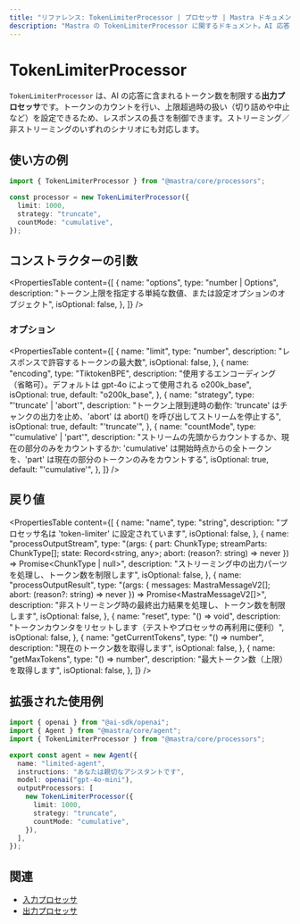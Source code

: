 ```yaml
---
title: "リファレンス: TokenLimiterProcessor | プロセッサ | Mastra ドキュメント"
description: "Mastra の TokenLimiterProcessor に関するドキュメント。AI 応答のトークン数を制限します。"
---
```


# TokenLimiterProcessor

`TokenLimiterProcessor` は、AI の応答に含まれるトークン数を制限する**出力プロセッサ**です。トークンのカウントを行い、上限超過時の扱い（切り詰めや中止など）を設定できるため、レスポンスの長さを制御できます。ストリーミング／非ストリーミングのいずれのシナリオにも対応します。

## 使い方の例

```typescript copy
import { TokenLimiterProcessor } from "@mastra/core/processors";

const processor = new TokenLimiterProcessor({
  limit: 1000,
  strategy: "truncate",
  countMode: "cumulative",
});
```


## コンストラクターの引数

<PropertiesTable
  content={[
    {
      name: "options",
      type: "number | Options",
      description:
        "トークン上限を指定する単純な数値、または設定オプションのオブジェクト",
      isOptional: false,
    },
  ]}
/>

### オプション

<PropertiesTable
  content={[
    {
      name: "limit",
      type: "number",
      description: "レスポンスで許容するトークンの最大数",
      isOptional: false,
    },
    {
      name: "encoding",
      type: "TiktokenBPE",
      description:
        "使用するエンコーディング（省略可）。デフォルトは gpt-4o によって使用される o200k_base",
      isOptional: true,
      default: "o200k_base",
    },
    {
      name: "strategy",
      type: "'truncate' | 'abort'",
      description:
        "トークン上限到達時の動作: 'truncate' はチャンクの出力を止め、'abort' は abort() を呼び出してストリームを停止する",
      isOptional: true,
      default: "'truncate'",
    },
    {
      name: "countMode",
      type: "'cumulative' | 'part'",
      description:
        "ストリームの先頭からカウントするか、現在の部分のみをカウントするか: 'cumulative' は開始時点からの全トークンを、'part' は現在の部分のトークンのみをカウントする",
      isOptional: true,
      default: "'cumulative'",
    },
  ]}
/>

## 戻り値

<PropertiesTable
  content={[
    {
      name: "name",
      type: "string",
      description: "プロセッサ名は 'token-limiter' に設定されています",
      isOptional: false,
    },
    {
      name: "processOutputStream",
      type: "(args: { part: ChunkType; streamParts: ChunkType[]; state: Record<string, any>; abort: (reason?: string) => never }) => Promise<ChunkType | null>",
      description:
        "ストリーミング中の出力パーツを処理し、トークン数を制限します",
      isOptional: false,
    },
    {
      name: "processOutputResult",
      type: "(args: { messages: MastraMessageV2[]; abort: (reason?: string) => never }) => Promise<MastraMessageV2[]>",
      description:
        "非ストリーミング時の最終出力結果を処理し、トークン数を制限します",
      isOptional: false,
    },
    {
      name: "reset",
      type: "() => void",
      description:
        "トークンカウンタをリセットします（テストやプロセッサの再利用に便利）",
      isOptional: false,
    },
    {
      name: "getCurrentTokens",
      type: "() => number",
      description: "現在のトークン数を取得します",
      isOptional: false,
    },
    {
      name: "getMaxTokens",
      type: "() => number",
      description: "最大トークン数（上限）を取得します",
      isOptional: false,
    },
  ]}
/>

## 拡張された使用例

```typescript title="src/mastra/agents/limited-agent.ts" showLineNumbers copy
import { openai } from "@ai-sdk/openai";
import { Agent } from "@mastra/core/agent";
import { TokenLimiterProcessor } from "@mastra/core/processors";

export const agent = new Agent({
  name: "limited-agent",
  instructions: "あなたは親切なアシスタントです",
  model: openai("gpt-4o-mini"),
  outputProcessors: [
    new TokenLimiterProcessor({
      limit: 1000,
      strategy: "truncate",
      countMode: "cumulative",
    }),
  ],
});
```


## 関連

- [入力プロセッサ](/docs/agents/guardrails)
- [出力プロセッサ](/docs/agents/guardrails)